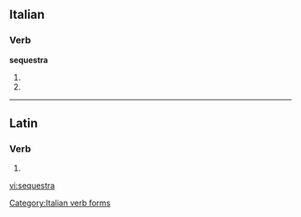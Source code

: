 ==Italian==

===Verb===
'''sequestra'''

# {{conjugation of|sequestrare||3|s|pres|ind|lang=it}}
# {{conjugation of|sequestrare||2|s|imp|lang=it}}

[[Category:Italian verb forms]]

----

==Latin==

===Verb===
{{la-verb-form|sequestrā}}

# {{conjugation of|sequestro|sequestrō|2|s|pres|act|imp|lang=la}}

[[vi:sequestra]]